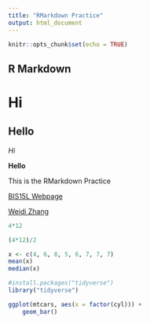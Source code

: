 ```yaml
---
title: "RMarkdown Practice"
output: html_document
---
```


```r
knitr::opts_chunk$set(echo = TRUE)
```

## R Markdown

# Hi 
## Hello
*Hi*

**Hello**

This is the RMarkdown Practice


[BIS15L Webpage](https://jmledford3115.github.io/datascibiol)

[Weidi Zhang](mailto: wdizhang@ucdavis.edu)

```r
4*12
```
```r
(4*12)/2
```
```r
x <- c(4, 6, 8, 5, 6, 7, 7, 7)
mean(x)
median(x)
```
```r
#install.packages("tidyverse")
library("tidyverse")
```
```r
ggplot(mtcars, aes(x = factor(cyl))) +
    geom_bar()
```

